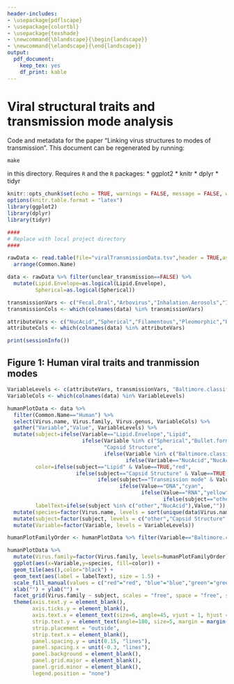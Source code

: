 ```yaml
---
header-includes:
- \usepackage{pdflscape}
- \usepackage{colortbl}
- \usepackage{texshade}
- \newcommand{\blandscape}{\begin{landscape}}
- \newcommand{\elandscape}{\end{landscape}}
output: 
  pdf_document: 
    keep_tex: yes
    df_print: kable
---
```

# Viral structural traits and transmission mode analysis
Code and metadata for the paper "Linking virus structures to modes of transmission". This document can be regenerated by running:

```
make
```

in this directory. Requires `R` and the `R` packages:
* ggplot2
* knitr
* dplyr
* tidyr


```r
knitr::opts_chunk$set(echo = TRUE, warnings = FALSE, message = FALSE, warning = FALSE)
options(knitr.table.format = "latex") 
library(ggplot2)
library(dplyr)
library(tidyr)

####
# Replace with local project directory
####

rawData <- read.table(file="viralTransmissionData.tsv",header = TRUE,as.is = TRUE,fill = TRUE, sep = "\t", quote = "") %>%
  arrange(Common.Name)

data <- rawData %>% filter(unclear_transmission==FALSE) %>%
  mutate(Lipid.Envelope=as.logical(Lipid.Envelope),
         Spherical=as.logical(Spherical))

transmissionVars <- c("Fecal.Oral","Arbovirus","Inhalation.Aerosols","Inhalation.Dust","Sexual","Eating","Oral.Bloodstream","Breastfeeding","Maternal.Fetal","Germ.line","Blood.Products","Contact.Skin.or.Eye")
transmissionCols <- which(colnames(data) %in% transmissionVars)

attributeVars <- c("NucAcid","Spherical","Filamentous","Pleomorphic","Bullet.form","Lipid.Envelope")
attributeCols <- which(colnames(data) %in% attributeVars)

```

```r
print(sessionInfo())
```


## Figure 1: Human viral traits and tranmission modes
```r

VariableLevels <- c(attributeVars, transmissionVars, "Baltimore.classification")
VariableCols <- which(colnames(data) %in% VariableLevels)

humanPlotData <- data %>%
  filter(Common.Name=="Human") %>%
  select(Virus.name, Virus.family, Virus.genus, VariableCols) %>%
  gather("Variable","Value", VariableLevels) %>%
  mutate(subject=ifelse(Variable=="Lipid.Envelope","Lipid",
                        ifelse(Variable %in% c("Spherical","Bullet.form","Filamentous", "Pleomorphic"),
                               "Capsid Structure",
                               ifelse(Variable %in% c("Baltimore.classification","Category"),"other",
                                      ifelse(Variable=="NucAcid","NucAcid","Transmission mode")))),
         color=ifelse(subject=="Lipid" & Value==TRUE,"red",
                      ifelse(subject=="Capsid Structure" & Value==TRUE, "blue",
                             ifelse(subject=="Transmission mode" & Value==TRUE,"green",
                                    ifelse(Value=="DNA","cyan",
                                           ifelse(Value=="RNA","yellow",
                                                  ifelse(subject=="other","white","black")))))),
         labelText=ifelse(subject %in% c("other","NucAcid"),Value,"")) %>%
  mutate(species=factor(Virus.name, levels = sort(unique(data$Virus.name), decreasing = TRUE))) %>%
  mutate(subject=factor(subject, levels = c("other","Capsid Structure","NucAcid","Lipid","Transmission mode"))) %>%
  mutate(Variable=factor(Variable, levels = VariableLevels))

humanPlotFamilyOrder <- humanPlotData %>% filter(Variable=="Baltimore.classification") %>% arrange(Value, Virus.family) %>% pull(Virus.family) %>% unique()

humanPlotData %>%
  mutate(Virus.family=factor(Virus.family, levels=humanPlotFamilyOrder)) %>%
  ggplot(aes(x=Variable,y=species, fill=color)) +
  geom_tile(aes(),color="black") +
  geom_text(aes(label = labelText), size = 1.5) +
  scale_fill_manual(values = c("red"="red", "blue"="blue","green"="green","light grey"="light grey","white"="white","cyan"="cyan","yellow"="yellow", "black"="black")) +
  xlab("") + ylab("") +
  facet_grid(Virus.family ~ subject, scales = "free", space = "free", switch="y") +
  theme(axis.text.y = element_blank(),
        axis.ticks.y = element_blank(),
        axis.text.x = element_text(size=6, angle=45, vjust = 1, hjust = 1),
        strip.text.y = element_text(angle=180, size=5, margin = margin(0,0,0,0, "cm")),
        strip.placement = "outside",
        strip.text.x = element_blank(),
        panel.spacing.y = unit(0.15, "lines"),
        panel.spacing.x = unit(-0.3, "lines"),
        panel.background = element_blank(),
        panel.grid.major = element_blank(),
        panel.grid.minor = element_blank(),
        legend.position = "none")


```
